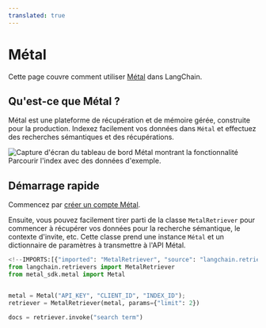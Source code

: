 ```yaml
---
translated: true
---
```


# Métal

Cette page couvre comment utiliser [Métal](https://getmetal.io) dans LangChain.

## Qu'est-ce que Métal ?

Métal est une plateforme de récupération et de mémoire gérée, construite pour la production. Indexez facilement vos données dans `Métal` et effectuez des recherches sémantiques et des récupérations.

![Capture d'écran du tableau de bord Métal montrant la fonctionnalité Parcourir l'index avec des données d'exemple.](/img/MetalDash.png "Interface du tableau de bord Métal")

## Démarrage rapide

Commencez par [créer un compte Métal](https://app.getmetal.io/signup).

Ensuite, vous pouvez facilement tirer parti de la classe `MetalRetriever` pour commencer à récupérer vos données pour la recherche sémantique, le contexte d'invite, etc. Cette classe prend une instance `Métal` et un dictionnaire de paramètres à transmettre à l'API Métal.

```python
<!--IMPORTS:[{"imported": "MetalRetriever", "source": "langchain.retrievers", "docs": "https://api.python.langchain.com/en/latest/retrievers/langchain_community.retrievers.metal.MetalRetriever.html", "title": "Metal"}]-->
from langchain.retrievers import MetalRetriever
from metal_sdk.metal import Metal


metal = Metal("API_KEY", "CLIENT_ID", "INDEX_ID");
retriever = MetalRetriever(metal, params={"limit": 2})

docs = retriever.invoke("search term")
```

